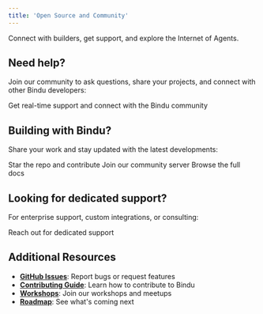 ```yaml
---
title: 'Open Source and Community'
---
```


Connect with builders, get support, and explore the Internet of Agents.

## Need help?

Join our community to ask questions, share your projects, and connect with other Bindu developers:

<Card title="Discord Community" icon="discord" href="https://discord.gg/3w5zuYUuwt">
  Get real-time support and connect with the Bindu community
</Card>

## Building with Bindu?

Share your work and stay updated with the latest developments:

<CardGroup cols={3}>
  <Card title="GitHub" icon="github" href="https://github.com/Saptha-me/Bindu">
    Star the repo and contribute
  </Card>
  <Card title="Discord" icon="discord" href="https://discord.gg/3w5zuYUuwt">
    Join our community server
  </Card>
  <Card title="Documentation" icon="book" href="https://docs.saptha.me">
    Browse the full docs
  </Card>
</CardGroup>

## Looking for dedicated support?

For enterprise support, custom integrations, or consulting:

<Card title="Contact Us" icon="envelope" href="mailto:hello@saptha.me">
  Reach out for dedicated support
</Card>

## Additional Resources

- **[GitHub Issues](https://github.com/Saptha-me/Bindu/issues)**: Report bugs or request features
- **[Contributing Guide](https://github.com/Saptha-me/Bindu/blob/main/.github/contributing.md)**: Learn how to contribute to Bindu
- **[Workshops](https://www.meetup.com/ai-native-amsterdam/)**: Join our workshops and meetups
- **[Roadmap](https://github.com/Saptha-me/Bindu#roadmap)**: See what's coming next
